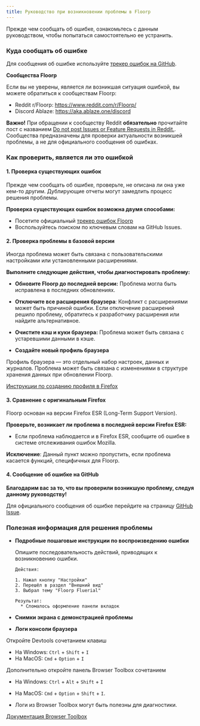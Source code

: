 ```yaml
---
title: Руководство при возникновении проблемы в Floorp
---
```


Прежде чем сообщать об ошибке, ознакомьтесь с данным руководством, чтобы попытаться самостоятельно ее устранить.

### Куда сообщать об ошибке

Для сообщения об ошибке используйте [трекер ошибок на GitHub](https://github.com/Floorp-Projects/Floorp/issues).

**Сообщества Floorp**

Если вы не уверены, является ли возникшая ситуация ошибкой, вы можете обратиться к сообществам Floorp:

* Reddit r/Floorp: https://www.reddit.com/r/Floorp/
* Discord Ablaze: https://aka.ablaze.one/discord

**Важно!** При обращении к сообществу Reddit **обязательно** прочитайте пост с названием [Do not post Issues or Feature Requests in Reddit.](https://www.reddit.com/r/Floorp/comments/19f7762/do_not_post_issues_or_feature_requests_in_reddit/?utm_source=share&utm_medium=web3x&utm_name=web3xcss&utm_term=1&utm_content=share_button). Сообщества предназначены для проверки актуальности возникшей проблемы, а не для официального сообщения об ошибках.

### Как проверить, является ли это ошибкой

#### 1. Проверка существующих ошибок

Прежде чем сообщать об ошибке, проверьте, не описана ли она уже кем-то другим. Дублирующие отчеты могут замедлить процесс решения проблемы.

**Проверка существующих ошибок возможна двумя способами:**

* Посетите официальный [трекер ошибок Floorp](/docs/issue-tracker)
* Воспользуйтесь поиском по ключевым словам на GitHub Issues.

#### 2. Проверка проблемы в базовой версии

Иногда проблема может быть связана с пользовательскими настройками или установленными расширениями.

**Выполните следующие действия, чтобы диагностировать проблему:**

- **Обновите Floorp до последней версии:** Проблема могла быть исправлена в последних обновлениях.

- **Отключите все расширения браузера**: Конфликт с расширениями может быть причиной ошибки. Если отключение расширений решило проблему, обратитесь к разработчику расширения или найдите альтернативное.

- **Очистите кэш и куки браузера:** Проблема может быть связана с устаревшими данными в кэше.

- **Создайте новый профиль браузера**

Профиль браузера — это отдельный набор настроек, данных и журналов. Проблема может быть связана с изменениями в структуре хранения данных при обновлении Floorp.

[Инструкции по созданию профиля в Firefox](https://support.mozilla.org/en-US/kb/profile-manager-create-remove-switch-firefox-profiles)

#### 3. Сравнение с оригинальным Firefox

Floorp основан на версии Firefox ESR (Long-Term Support Version).

**Проверьте, возникает ли проблема в последней версии Firefox ESR:**
* Если проблема наблюдается и в Firefox ESR, сообщите об ошибке в системе отслеживания ошибок Mozilla.

**Исключение**:
Данный пункт можно пропустить, если проблема касается функций, специфичных для Floorp.

#### 4. Сообщение об ошибке на GitHub

**Благодарим вас за то, что вы проверили возникшую проблему, следуя данному руководству!**

Для официального сообщения об ошибке перейдите на страницу [GitHub Issue](https://github.com/Floorp-Projects/Floorp/issues).

### Полезная информация для решения проблемы
- **Подробные пошаговые инструкции по воспроизведению ошибки**

  Опишите последовательность действий, приводящих к возникновению ошибки.

  ```text
  Действия:

  1. Нажал кнопку "Настройки"
  2. Перешёл в раздел "Внешний вид"
  3. Выбрал тему "Floorp Fluerial"

  Результат:
    * Сломалось оформление панели вкладок
  ```

- **Снимки экрана с демонстрацией проблемы**

- **Логи консоли браузера**

Откройте Devtools сочетанием клавиш
* На Windows: `Ctrl` + `Shift` + `I`
* На MacOS: `Cmd` + `Option` + `I`

Дополнительно откройте панель Browser Toolbox сочетанием

* На Windows: `Ctrl` + `Alt` + `Shift` + `I`
* На MacOS: `Cmd` + `Option` + `Shift` + `I`.

* Логи из Browser Toolbox могут быть полезны для диагностики.

[Документация Browser Toolbox](https://firefox-source-docs.mozilla.org/devtools-user/browser_toolbox/index.html)